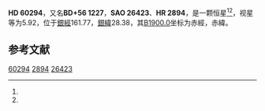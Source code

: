 {{Starbox begin
| name = HD 60294
}}
{{Starbox observe
| epoch = [[J2000.0|J2000.0]]
| constell = {{星座名待查}}<ref name=SIMBAD>{{cite web
 | url=http://simbad.u-strasbg.fr/simbad/sim-id?Ident=HR+2894
 | title =Pulsating variable Star
 | publisher=Centre de Données astronomiques de Strasbourg
 | work=SIMBAD
 | accessdate=2012-07-13}}</ref><ref name=DATA>{{cite web
 | url=http://vizier.u-strasbg.fr/viz-bin/VizieR-5?-out.add=.&-source=5050&-corr=PK=HR&-out.max=9999&HR=2894
 | title=VizieR Detailed Page
 | accessdate=2012-07-13
 | archive-date=2016-03-04
 | archive-url=https://web.archive.org/web/20160304233342/http://vizier.u-strasbg.fr/viz-bin/VizieR-5?-out.add=.&-source=5050&-corr=PK=HR&-out.max=9999&HR=2894
 | dead-url=no
 }}</ref>
| 星官 = 
| ra = {{RA|7|36|47}}<ref name=SIMBAD /><ref name=DATA />
| dec = {{DEC|+55|45|19}}<ref name=SIMBAD /><ref name=DATA />
| appmag_v = 5.92<ref name=SIMBAD /><ref name=DATA />
}}
{{Starbox character
| class = K2III<ref name=SIMBAD /><ref name=DATA />
| b-v = 1.12<ref name=SIMBAD /><ref name=DATA />
| u-b = <ref name=SIMBAD /><ref name=DATA />
| r-i = <ref name=SIMBAD /><ref name=DATA />
| variable = 
}}
{{Starbox astrometry
| radial_v = 
| prop_mo_ra = 1
| parallax = 
| p_error = 
}}
{{Starbox catalog
| names =BD+56 1227，[[SAO星表|SAO]] 26423，[[HD星表|HD]] 60294，[[HR星表|HR]] 2894}}
{{Starbox reference |Simbad=HR+2894}}
{{Starbox end}}

'''HD 60294'''，又名'''BD+56 1227'''，'''SAO 26423'''、'''HR 2894'''，是一颗恒星<ref name=SIMBAD /><ref name=DATA />，视星等为5.92，位于[[銀道座標系|銀經]]161.77，[[銀道座標系|銀緯]]28.38，其[[B1900.0|B1900.0]]坐标为赤經{{RA|7|28|38.6}}，赤緯{{DEC|+55|28.38|31}}。

== 参考文献 ==
{{reflist}}

{{star-stub}}

[[Category:HD和HDE天體|60294]]
[[Category:HR天體|2894]]
[[Category:SAO天體|26423]]